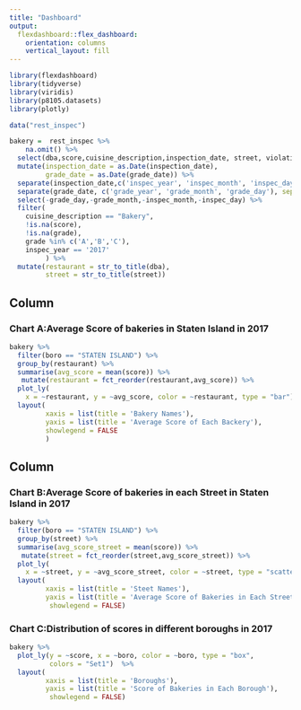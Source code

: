 ```yaml
---
title: "Dashboard"
output: 
  flexdashboard::flex_dashboard:
    orientation: columns
    vertical_layout: fill
---
```


```r
library(flexdashboard)
library(tidyverse)
library(viridis)
library(p8105.datasets)
library(plotly)

data("rest_inspec")
```

```r
bakery =  rest_inspec %>% 
    na.omit() %>%
  select(dba,score,cuisine_description,inspection_date, street, violation_code, violation_description,grade, grade_date, boro) %>%
  mutate(inspection_date = as.Date(inspection_date),
         grade_date = as.Date(grade_date)) %>% 
  separate(inspection_date,c('inspec_year', 'inspec_month', 'inspec_day'), sep = '-') %>% 
  separate(grade_date, c('grade_year', 'grade_month', 'grade_day'), sep = '-') %>% 
  select(-grade_day,-grade_month,-inspec_month,-inspec_day) %>% 
  filter(
    cuisine_description == "Bakery",
    !is.na(score),
    !is.na(grade),
    grade %in% c('A','B','C'),
    inspec_year == '2017'
         ) %>% 
  mutate(restaurant = str_to_title(dba),
         street = str_to_title(street)) 

```


Column{data-width=500}
-----------------------------------------------------------------------

### Chart A:Average Score of bakeries in Staten Island in 2017

```r
bakery %>% 
  filter(boro == "STATEN ISLAND") %>% 
  group_by(restaurant) %>% 
  summarise(avg_score = mean(score)) %>% 
   mutate(restaurant = fct_reorder(restaurant,avg_score)) %>% 
  plot_ly(
    x = ~restaurant, y = ~avg_score, color = ~restaurant, type = "bar") %>% 
  layout(
         xaxis = list(title = 'Bakery Names'),
         yaxis = list(title = 'Average Score of Each Backery'),
         showlegend = FALSE
         )


```

Column{data-width=500}
-----------------------------------------------------------------------

### Chart B:Average Score of bakeries in each Street in Staten Island in 2017

```r
bakery %>% 
  filter(boro == "STATEN ISLAND") %>% 
  group_by(street) %>% 
  summarise(avg_score_street = mean(score)) %>% 
   mutate(street = fct_reorder(street,avg_score_street)) %>% 
  plot_ly(
    x = ~street, y = ~avg_score_street, color = ~street, type = "scatter") %>% 
  layout(
         xaxis = list(title = 'Steet Names'),
         yaxis = list(title = 'Average Score of Bakeries in Each Street'),
          showlegend = FALSE)

```

### Chart C:Distribution of scores in different boroughs in 2017

```r
bakery %>% 
  plot_ly(y = ~score, x = ~boro, color = ~boro, type = "box",
          colors = "Set1")  %>% 
  layout(
         xaxis = list(title = 'Boroughs'),
         yaxis = list(title = 'Score of Bakeries in Each Borough'),
          showlegend = FALSE)
```

